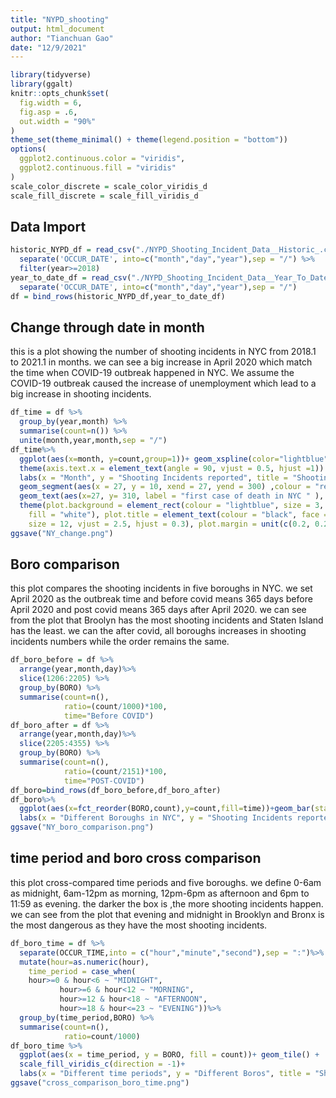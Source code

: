 ```yaml
---
title: "NYPD_shooting"
output: html_document
author: "Tianchuan Gao"
date: "12/9/2021"
---
```


```r
library(tidyverse)
library(ggalt)
knitr::opts_chunk$set(
  fig.width = 6,
  fig.asp = .6,
  out.width = "90%"
)
theme_set(theme_minimal() + theme(legend.position = "bottom"))
options(
  ggplot2.continuous.color = "viridis",
  ggplot2.continuous.fill = "viridis"
)
scale_color_discrete = scale_color_viridis_d
scale_fill_discrete = scale_fill_viridis_d
```

## Data Import

```r
historic_NYPD_df = read_csv("./NYPD_Shooting_Incident_Data__Historic_.csv") %>%
  separate('OCCUR_DATE', into=c("month","day","year"),sep = "/") %>%
  filter(year>=2018)
year_to_date_df = read_csv("./NYPD_Shooting_Incident_Data__Year_To_Date_.csv")%>%
  separate('OCCUR_DATE', into=c("month","day","year"),sep = "/")
df = bind_rows(historic_NYPD_df,year_to_date_df)
```

## Change through date in month
this is a plot showing the number of shooting incidents in NYC from 2018.1 to 2021.1 in months. we can see a big increase in April 2020 which match the time when COVID-19 outbreak happened in NYC. We assume the COVID-19 outbreak caused the increase of unemployment which lead to a big increase in shooting incidents.
```r
df_time = df %>%
  group_by(year,month) %>%
  summarise(count=n()) %>%
  unite(month,year,month,sep = "/")
df_time%>%
  ggplot(aes(x=month, y=count,group=1))+ geom_xspline(color="lightblue",size=0.7) + geom_point(color="lightblue",size=2) +
  theme(axis.text.x = element_text(angle = 90, vjust = 0.5, hjust =1)) + 
  labs(x = "Month", y = "Shooting Incidents reported", title = "Shooting Incidents Reported by NYPD From Jan 2018 to Sep 2021") + 
  geom_segment(aes(x = 27, y = 10, xend = 27, yend = 300) ,colour = "red",linetype="dashed") + 
  geom_text(aes(x=27, y= 310, label = "first case of death in NYC " ), colour = "red", vjust = -2, hjust = 0.5, size = 3)  + 
  theme(plot.background = element_rect(colour = "lightblue", size = 3, linetype = 1, 
    fill = "white"), plot.title = element_text(colour = "black", face = "bold", 
    size = 12, vjust = 2.5, hjust = 0.3), plot.margin = unit(c(0.2, 0.2, 0.2, 0.2), "inches"),axis.text=element_text(colour="black"))
ggsave("NY_change.png")
```


## Boro comparison
this plot compares the shooting incidents in five boroughs in NYC. we set April 2020 as the outbreak time and before covid means 365 days before April 2020 and post covid means 365 days after April 2020. we can see from the plot that Broolyn has the most shooting incidents and Staten Island has the least. we can the after covid, all boroughs increases in shooting incidents numbers while the order remains the same.
```r
df_boro_before = df %>%
  arrange(year,month,day)%>%
  slice(1206:2205) %>%
  group_by(BORO) %>%
  summarise(count=n(),
            ratio=(count/1000)*100,
            time="Before COVID")
df_boro_after = df %>%
  arrange(year,month,day)%>%
  slice(2205:4355) %>%
  group_by(BORO) %>%
  summarise(count=n(),
            ratio=(count/2151)*100,
            time="POST-COVID")
df_boro=bind_rows(df_boro_before,df_boro_after)
df_boro%>%
  ggplot(aes(x=fct_reorder(BORO,count),y=count,fill=time))+geom_bar(stat = "identity",position = "dodge")+ 
  labs(x = "Different Boroughs in NYC", y = "Shooting Incidents reported", title = "Shooting Incidents Reported by NYPD From Five Boros in NYC")
ggsave("NY_boro_comparison.png")

```

## time period and boro cross comparison
this plot cross-compared time periods and five boroughs. we define 0-6am as midnight, 6am-12pm as morning, 12pm-6pm as afternoon and 6pm to 11:59 as evening. the darker the box is ,the more shooting incidents happen. we can see from the plot that evening and midnight in Brooklyn and Bronx is the most dangerous as they have the most shooting incidents.

```r
df_boro_time = df %>%
  separate(OCCUR_TIME,into = c("hour","minute","second"),sep = ":")%>%
  mutate(hour=as.numeric(hour),
    time_period = case_when(
    hour>=0 & hour<6 ~ "MIDNIGHT",
           hour>=6 & hour<12 ~ "MORNING",
           hour>=12 & hour<18 ~ "AFTERNOON",
           hour>=18 & hour<=23 ~ "EVENING"))%>%
  group_by(time_period,BORO) %>%
  summarise(count=n(),
            ratio=count/1000)
df_boro_time %>%
  ggplot(aes(x = time_period, y = BORO, fill = count))+ geom_tile() +
  scale_fill_viridis_c(direction = -1)+
  labs(x = "Different time periods", y = "Different Boros", title = "Shooting Incidents Reported Cross-compared with Time Period and Boros")
ggsave("cross_comparison_boro_time.png")
```

